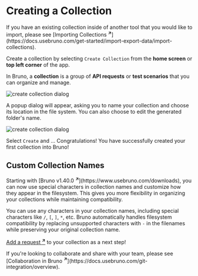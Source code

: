 
# Creating a Collection

<Callout type="info">
  If you have an existing collection inside of another tool that you would like to import, please see [Importing Collections <strong><sup>↗</sup></strong>](https://docs.usebruno.com/get-started/import-export-data/import-collections).
</Callout>

Create a collection by selecting `Create Collection` from the **home screen** or **top left corner** of the app.

In Bruno, a **collection** is a group of **API requests** or **test scenarios** that you can organize and manage.

![create collection dialog](/screenshots/get-started/bruno-basics/create-collection/bruno_collection-1.webp)

A popup dialog will appear, asking you to name your collection and choose its location in the file system. You can also choose to edit the generated folder's name.

![create collection dialog](/screenshots/get-started/bruno-basics/create-collection/bruno_collection-2.webp)

Select `Create` and ... Congratulations! You have successfully created your first collection into Bruno!

## Custom Collection Names

<Callout type="info">
  Starting with [Bruno v1.40.0 <strong><sup>↗</sup></strong>](https://www.usebruno.com/downloads), you can
  now use special characters in collection names and customize how they appear in
  the filesystem. This gives you more flexibility in organizing your collections
  while maintaining compatibility.
</Callout>

You can use any characters in your collection names, including special characters like `/`, `[`, `]`, `*`, etc. Bruno automatically handles filesystem compatibility by replacing unsupported characters with `-` in the filenames while preserving your original collection name.

[Add a request <strong><sup>↗</sup></strong>](https://docs.usebruno.com/get-started/bruno-basics/create-a-request) to your collection as a next step!

<Callout type="info">
  If you're looking to collaborate and share with your team, please see [Collaboration in Bruno <strong><sup>↗</sup></strong>](https://docs.usebruno.com/git-integration/overview).
</Callout>
